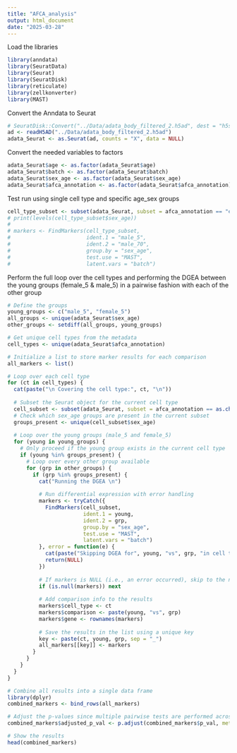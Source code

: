```yaml
---
title: "AFCA_analysis"
output: html_document
date: "2025-03-28"
---
```


Load the libraries 
```r
library(anndata)
library(SeuratData)
library(Seurat)
library(SeuratDisk)
library(reticulate)
library(zellkonverter)
library(MAST)
```



Convert the Anndata to Seurat
```r
# SeuratDisk::Convert("../Data/adata_body_filtered_2.h5ad", dest = "h5seurat", overwrite = TRUE)
ad <- readH5AD("../Data/adata_body_filtered_2.h5ad")
adata_Seurat <- as.Seurat(ad, counts = "X", data = NULL)
```

Convert the needed variables to factors 
```r
adata_Seurat$age <- as.factor(adata_Seurat$age)
adata_Seurat$batch <- as.factor(adata_Seurat$batch)
adata_Seurat$sex_age <- as.factor(adata_Seurat$sex_age)
adata_Seurat$afca_annotation <- as.factor(adata_Seurat$afca_annotation)
```


Test run using single cell type and specific age_sex groups
```r
cell_type_subset <- subset(adata_Seurat, subset = afca_annotation == "enterocyte of posterior adult midgut epithelium")
# print(levels(cell_type_subset$sex_age))
# 
# markers <- FindMarkers(cell_type_subset,
#                        ident.1 = "male_5", 
#                        ident.2 = "male_70", 
#                        group.by = "sex_age",
#                        test.use = "MAST",
#                        latent.vars = "batch")
```

Perform the full loop over the cell types and performing the DGEA between the young groups (female_5 & male_5) in a pairwise fashion with each of the other group
```r
# Define the groups
young_groups <- c("male_5", "female_5")
all_groups <- unique(adata_Seurat$sex_age)
other_groups <- setdiff(all_groups, young_groups)

# Get unique cell types from the metadata
cell_types <- unique(adata_Seurat$afca_annotation)

# Initialize a list to store marker results for each comparison
all_markers <- list()

# Loop over each cell type
for (ct in cell_types) {
  cat(paste("\n Covering the cell type:", ct, "\n"))
  
  # Subset the Seurat object for the current cell type
  cell_subset <- subset(adata_Seurat, subset = afca_annotation == as.character(ct))
  # Check which sex_age groups are present in the current subset
  groups_present <- unique(cell_subset$sex_age)
  
  # Loop over the young groups (male_5 and female_5)
  for (young in young_groups) {
    # Only proceed if the young group exists in the current cell type
    if (young %in% groups_present) {
      # Loop over every other group available
      for (grp in other_groups) {
        if (grp %in% groups_present) {
          cat("Running the DGEA \n")
          
          # Run differential expression with error handling
          markers <- tryCatch({
            FindMarkers(cell_subset,
                        ident.1 = young,
                        ident.2 = grp,
                        group.by = "sex_age",
                        test.use = "MAST",
                        latent.vars = "batch")
          }, error = function(e) {
            cat(paste("Skipping DGEA for", young, "vs", grp, "in cell type", ct, ":", e$message, "\n"))
            return(NULL)
          })
          
          # If markers is NULL (i.e., an error occurred), skip to the next iteration
          if (is.null(markers)) next
          
          # Add comparison info to the results
          markers$cell_type <- ct
          markers$comparison <- paste(young, "vs", grp)
          markers$gene <- rownames(markers)
          
          # Save the results in the list using a unique key
          key <- paste(ct, young, grp, sep = "_")
          all_markers[[key]] <- markers
        }
      }
    }
  }
}

# Combine all results into a single data frame
library(dplyr)
combined_markers <- bind_rows(all_markers)

# Adjust the p-values since multiple pairwise tests are performed across cell types
combined_markers$adjusted_p_val <- p.adjust(combined_markers$p_val, method = "BH")

# Show the results
head(combined_markers)

```


















